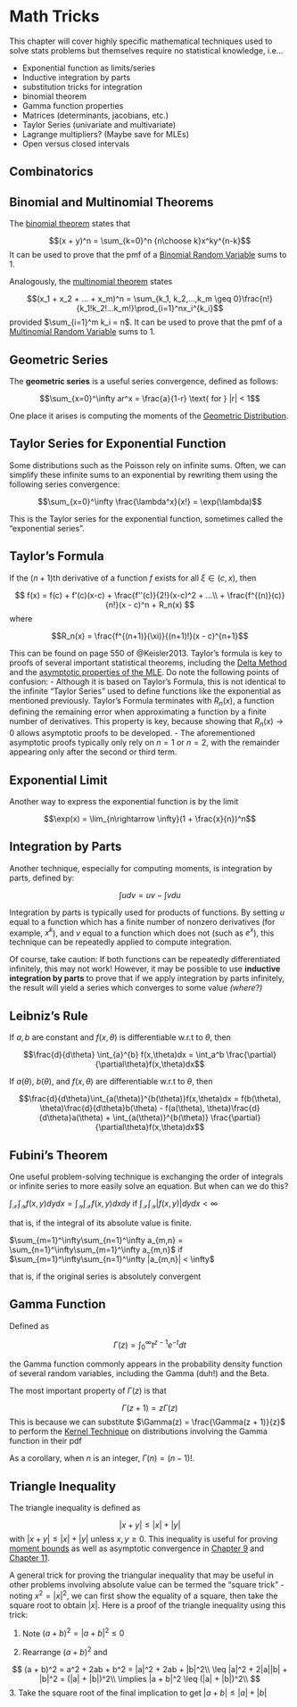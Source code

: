# Math Tricks {#math-tricks}

This chapter will cover highly specific mathematical techniques used to solve stats problems but themselves require no statistical knowledge, i.e...

- Exponential function as limits/series
- Inductive integration by parts
- substitution tricks for integration
- binomial theorem
- Gamma function properties
- Matrices (determinants, jacobians, etc.)
- Taylor Series (univariate and multivariate)
- Lagrange multipliers? (Maybe save for MLEs)
- Open versus closed intervals

## Combinatorics

## Binomial and Multinomial Theorems

The [binomial theorem](https://en.wikipedia.org/wiki/Binomial_theorem) states that

$$(x + y)^n = \sum_{k=0}^n {n\choose k}x^ky^{n-k}$$
It can be used to prove that the pmf of a [Binomial Random Variable](#binomial-distribution) sums to 1.

Analogously, the [multinomial theorem](https://en.wikipedia.org/wiki/Multinomial_theorem) states

$$(x_1 + x_2 + ... + x_m)^n = \sum_{k_1, k_2,...,k_m \geq 0}\frac{n!}{k_1!k_2!...k_m!}\prod_{i=1}^nx_i^{k_i}$$
provided $\sum_{i=1}^m k_i = n$. It can be used to prove that the pmf of a [Multinomial Random Variable](#multinomial-distribution) sums to 1.

## Geometric Series {#geometric-series}

The **geometric series** is a useful series convergence, defined as follows:

$$\sum_{x=0}^\infty ar^x = \frac{a}{1-r} \text{ for } |r| < 1$$

One place it arises is computing the moments of the [Geometric Distribution](#geometric-distribution).

## Taylor Series for Exponential Function {#exponential-taylor}
Some distributions such as the Poisson rely on infinite sums. Often, we can simplify these infinite sums to an exponential by rewriting them using the following series convergence:

$$\sum_{x=0}^\infty \frac{\lambda^x}{x!} = \exp(\lambda)$$

This is the Taylor series for the exponential function, sometimes called the "exponential series".

## Taylor's Formula

If the $(n+1)$th derivative of a function $f$ exists for all $\xi \in (c, x)$, then

$$
f(x) = f(c) + f'(c)(x-c) + \frac{f''(c)}{2!}(x-c)^2 + ...\\
+ \frac{f^{(n)}(c)}{n!}(x - c)^n + R_n(x)
$$
where 

$$R_n(x) = \frac{f^{(n+1)}(\xi)}{(n+1)!}(x - c)^{n+1}$$

This can be found on page 550 of @Keisler2013. Taylor's formula is key to proofs of several important statistical theorems, including the [Delta Method](#delta-method) and the [asymptotic properties of the MLE](#point-estimators-asymptotics). Do note the following points of confusion:
- Although it is based on Taylor's Formula, this is not identical to the infinite "Taylor Series" used to define functions like the exponential as mentioned previously. Taylor's Formula terminates with $R_n(x)$, a function defining the remaining error when approximating a function by a finite number of derivatives. This property is key, because showing that $R_n(x) \rightarrow 0$ allows asymptotic proofs to be developed.
- The aforementioned asymptotic proofs typically only rely on $n = 1$ or $n = 2$, with the remainder appearing only after the second or third term.


## Exponential Limit {#exponential-limit}
Another way to express the exponential function is by the limit

$$\exp(x) = \lim_{n\rightarrow \infty}(1 + \frac{x}{n})^n$$

## Integration by Parts {#ibp}

Another technique, especially for computing moments, is integration by parts, defined by:

$$\int udv = uv - \int vdu$$

Integration by parts is typically used for products of functions. By setting $u$ equal to a function which has a finite number of nonzero derivatives (for example, $x^k$), and $v$ equal to a function which does not (such as $e^x$), this technique can be repeatedly applied to compute integration.

Of course, take caution: If both functions can be repeatedly differentiated infinitely, this may not work! However, it may be possible to use **inductive integration by parts** to prove that if we apply integration by parts infinitely, the result will yield a series which converges to some value *(where?)*

## Leibniz's Rule {#leibniz-rule}

::: {.theorem name="Leibniz's Rule: Simple Version"}

If $a, b$ are constant and $f(x, \theta)$ is differentiable w.r.t to $\theta$, then

$$\frac{d}{d\theta} \int_{a}^{b} f(x,\theta)dx = \int_a^b \frac{\partial}{\partial\theta}f(x,\theta)dx$$
:::

::: {.theorem name="Leibniz's Rule: Complicated Version"}


If $a(\theta)$, $b(\theta)$, and $f(x, \theta)$ are differentiable w.r.t to $\theta$, then 

$$\frac{d}{d\theta}\int_{a(\theta)}^{b(\theta)}f(x,\theta)dx = f(b(\theta), \theta)\frac{d}{d\theta}b(\theta) - f(a(\theta), \theta)\frac{d}{d\theta}a(\theta) + \int_{a(\theta)}^{b(\theta)} \frac{\partial}{\partial\theta}f(x,\theta)dx$$
:::

## Fubini's Theorem

One useful problem-solving technique is exchanging the order of integrals or infinite series to more easily solve an equation. But when can we do this?

::: {.theorem name="Fubini's Theorem: Integrals"}

$\int_\mathcal{X}\int_\mathcal{Y}f(x,y)dydx = \int_\mathcal{Y}\int_\mathcal{X}f(x,y)dxdy$ if $\int_\mathcal{X}\int_\mathcal{Y}|f(x,y)|dydx < \infty$

that is, if the integral of its absolute value is finite.

:::

::: {.theorem name="Fubini's Theorem: Infinite Series"}

$\sum_{m=1}^\infty\sum_{n=1}^\infty a_{m,n} = \sum_{n=1}^\infty\sum_{m=1}^\infty a_{m,n}$ if $\sum_{m=1}^\infty\sum_{n=1}^\infty |a_{m,n}| < \infty$ 

that is, if the original series is absolutely convergent

:::

## Gamma Function {#gamma-function}

Defined as 

$$\Gamma(z) = \int_{0}^\infty t^{z-1}e^{-t}dt$$

the Gamma function commonly appears in the probability density function of several random variables, including the Gamma (duh!) and the Beta.

The most important property of $\Gamma(z)$ is that 

$$\Gamma(z + 1) = z\Gamma(z)$$
This is because we can substitute $\Gamma(z) = \frac{\Gamma(z + 1)}{z}$ to perform the [Kernel Technique](#kernel-technique) on distributions involving the Gamma function in their pdf

As a corollary, when $n$ is an integer, $\Gamma(n) = (n-1)!$. 

## Triangle Inequality {#triangle-inequality}

The triangle inequality is defined as 

$$|x + y| \leq |x| + |y|$$
with $|x + y| \leq |x| + |y|$ unless $x, y \geq 0$. This inequality is useful for proving [moment bounds](#moment-bounds) as well as asymptotic convergence in [Chapter 9](point-estimators-asymptotics) and [Chapter 11](hypothesis-tests-asymptotics).

A general trick for proving the triangular inequality that may be useful in other problems involving absolute value can be termed the "square trick" - noting $x^2 = |x|^2$, we can first show the equality of a square, then take the square root to obtain $|x|$. Here is a proof of the triangle inequality using this trick:

1. Note $(a + b)^2 = |a + b|^2 \leq 0$

2. Rearrange $(a + b)^2$ and 

$$
(a + b)^2 = a^2 + 2ab + b^2 = |a|^2 + 2ab + |b|^2\\
\leq |a|^2 + 2|a||b| + |b|^2 = (|a| + |b|)^2\\
\implies |a + b|^2 \leq (|a| + |b|)^2\\
$$
3. Take the square root of the final implication to get $|a + b| \leq |a| + |b|$




